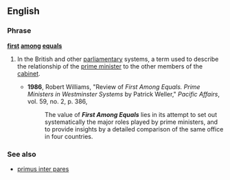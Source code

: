 ==English==

===Phrase===
'''[[first]] [[among]] [[equals]]'''

# {{CE|politics}} In the British and other [[parliamentary]] systems, a term used to describe the relationship of the [[prime minister]] to the other members of the [[cabinet]].
#*'''1986''', Robert Williams, "Review of ''First Among Equals. Prime Ministers in Westminster Systems'' by Patrick Weller," ''Pacific Affairs'', vol. 59, no. 2, p. 386,
#*:The value of '''''First Among Equals''''' lies in its attempt to set out systematically the major roles played by prime ministers, and to provide insights by a detailed comparison of the same office in four countries.

===See also===
*[[primus inter pares]]